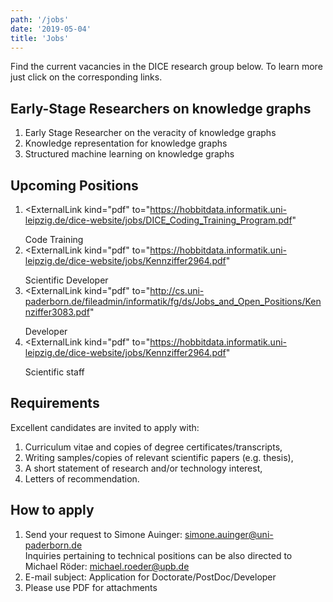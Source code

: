 ```yaml
---
path: '/jobs'
date: '2019-05-04'
title: 'Jobs'
---
```


Find the current vacancies in the DICE research group below. To learn more just click on the corresponding links.

## Early-Stage Researchers on knowledge graphs
1. <ExternalLink kind="pdf" to="https://www.uni-paderborn.de/fileadmin/zv/4-4/stellenangebote/Kennziffer4023.pdf">
     Early Stage Researcher on the veracity of knowledge graphs 
   </ExternalLink>

2. <ExternalLink kind="pdf" to="https://www.uni-paderborn.de/fileadmin/zv/4-4/stellenangebote/Kennziffer4024.pdf">
     Knowledge representation for knowledge graphs
   </ExternalLink>
   
3. <ExternalLink kind="pdf" to="https://www.uni-paderborn.de/fileadmin/zv/4-4/stellenangebote/Kennziffer4025.pdf">
     Structured machine learning on knowledge graphs 
   </ExternalLink>
   
## Upcoming Positions 
1. <ExternalLink
     kind="pdf"
     to="https://hobbitdata.informatik.uni-leipzig.de/dice-website/jobs/DICE_Coding_Training_Program.pdf"
   >
     Code Training
   </ExternalLink>
2. <ExternalLink
     kind="pdf"
     to="https://hobbitdata.informatik.uni-leipzig.de/dice-website/jobs/Kennziffer2964.pdf"
   >
     Scientific Developer
   </ExternalLink>
3. <ExternalLink
     kind="pdf"
     to="http://cs.uni-paderborn.de/fileadmin/informatik/fg/ds/Jobs_and_Open_Positions/Kennziffer3083.pdf"
   >
     Developer
   </ExternalLink>
4. <ExternalLink
     kind="pdf"
     to="https://hobbitdata.informatik.uni-leipzig.de/dice-website/jobs/Kennziffer2964.pdf"
   >
     Scientific staff​​​​​​​
   </ExternalLink>

## Requirements

Excellent candidates are invited to apply with:

1. Curriculum vitae and copies of degree certificates/transcripts,
2. Writing samples/copies of relevant scientific papers (e.g. thesis),
3. A short statement of research and/or technology interest,
4. Letters of recommendation.

## How to apply

1. Send your request to Simone Auinger: <a href="mailto:simone.auinger@uni-paderborn.de">simone.auinger@uni-paderborn.de</a>  
   Inquiries pertaining to technical positions can be also directed to Michael Röder: <a href="mailto:michael.roeder@upb.de">michael.roeder@upb.de</a>
2. E-mail subject: Application for Doctorate/PostDoc/Developer
3. Please use PDF for attachments
